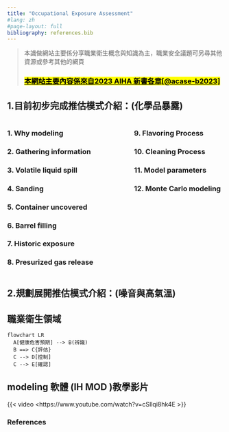```yaml
---
title: "Occupational Exposure Assessment"
#lang: zh    
#page-layout: full
bibliography: references.bib
---
```


> 本識做網站主要係分享職業衛生概念與知識為主，職業安全議題可另尋其他資源或參考其他的網頁
>
> ### [[**本網站主要內容係來自2023 AIHA 新書各章**[@acase-b2023]]{.underline}]{.mark}

## 1.目前初步完成推估模式介紹：(化學品暴露)

:::::: columns
::: {.column width="45%"}
### 1. Why modeling

### 2. Gathering information

### 3. Volatile liquid spill

### 4. Sanding

### 5. Container uncovered

### 6. Barrel filling

### 7. Historic exposure

### 8. Presurized gas release

:::

::: {.column width="10%"}
<!-- empty column to create gap -->
:::

::: {.column width="45%"}
### 9. Flavoring Process

### 10. Cleaning Process

### 11. Model parameters

### 12. Monte Carlo modeling 
:::
::::::

## 2.規劃展開推估模式介紹：(噪音與高氣溫)

::: border
## 職業衛生領域

```mermaid
flowchart LR
  A[健康危害預期] --> B(辨識)
  B ==> C{評估}
  C --> D[控制] 
  C --> E[確認] 

```
:::

::: border
## modeling 軟體 (IH MOD )教學影片

{{< video <https://www.youtube.com/watch?v=cSIlqi8hk4E >}}
:::

### References {.unnumbered}
